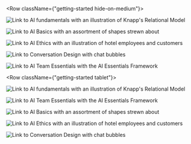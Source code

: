 


<Row className={"getting-started hide-on-medium"}>
  <Column colMd={4} colLg={4} noGutterSm>
    <ImageCard
      className="card"
      title="Fundamentals"
      href="/fundamentals"
      aspectRatio="1:1"
      hoverColor="dark"
      titleColor="dark"
      actionIcon="arrowRight"
      iconColor="dark">

![Link to AI fundamentals with an illustration of Knapp's Relational Model](../images/Fundamentals.svg)

  </ImageCard>
  <ImageCard
    className="card"
    title="Basics"
    aspectRatio="1:1"
    href="/basics/ai"
    hoverColor="dark"
    titleColor="light"
    actionIcon="arrowRight">

![Link to AI Basics with an assortment of shapes strewn about](../images/Basics.svg)

  </ImageCard>
</Column>

<Column colMd={4} colLg={4} noGutterSm>
    <ImageCard
      className="card"
      title="Ethics"
      aspectRatio="1:1"
      href="/ethics"
      hoverColor="dark"
      titleColor="dark"
      actionIcon="arrowRight"
      iconColor="dark">

![Link to AI Ethics with an illustration of hotel employees and customers](../images/Ethics.svg)


  </ImageCard>
      <ImageCard
        className="card"
        title="Conversation"
        titleColor="light"
        aspectRatio="1:1"
        href="/conversation"
        actionIcon="arrowRight"
        hoverColor="dark">

![Link to Conversation Design with chat bubbles](../images/Conversation.svg)

  </ImageCard>
</Column>

<Column colMd={4} colLg={4} noGutterSm>
    <ImageCard
      className="card"
      title="Team Essentials"
      aspectRatio="1:2"
      href="/team-essentials"
      actionIcon="arrowRight"
      hoverColor="dark">

![Link to AI Team Essentials with the AI Essentials Framework](../images/Team-Essentials.svg)

  </ImageCard>
</Column>
</Row>



<Row className={"getting-started tablet"}>
  <Column colMd={4} colLg={4} noGutterSm>
    <ImageCard
      className="card"
      title="Fundamentals"
      href="/fundamentals"
      aspectRatio="1:1"
      hoverColor="dark"
      titleColor="dark"
      actionIcon="arrowRight"
      iconColor="dark">

![Link to AI fundamentals with an illustration of Knapp's Relational Model](../images/Fundamentals.svg)

  </ImageCard>

  <ImageCard
    className="card"
    title="Team Essentials"
    aspectRatio="1:2"
    href="/team-essentials"
    actionIcon="arrowRight"
    hoverColor="dark">

![Link to AI Team Essentials with the AI Essentials Framework](../images/Team-Essentials.svg)

  </ImageCard>

</Column>

<Column colMd={4} colLg={4} noGutterSm>
<ImageCard
className="card"
title="Basics"
aspectRatio="1:1"
href="/basics/ai"
hoverColor="dark"
titleColor="light"
actionIcon="arrowRight">

![Link to AI Basics with an assortment of shapes strewn about](../images/Basics.svg)

</ImageCard>
    <ImageCard
      className="card"
      title="Ethics"
      aspectRatio="1:1"
      href="/ethics"
      hoverColor="dark"
      titleColor="dark"
      actionIcon="arrowRight"
      iconColor="dark">

![Link to AI Ethics with an illustration of hotel employees and customers](../images/Ethics.svg)


  </ImageCard>
      <ImageCard
        className="card"
        title="Conversation"
        titleColor="light"
        aspectRatio="1:1"
        href="/conversation"
        actionIcon="arrowRight"
        hoverColor="dark">

![Link to Conversation Design with chat bubbles](../images/Conversation.svg)

  </ImageCard>
</Column>
</Row>
